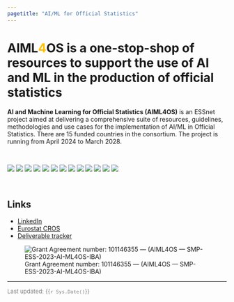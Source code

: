 ```yaml
---
pagetitle: "AI/ML for Official Statistics"
---
```


# **AIML<span style="color: #FFC000">4</span>OS** is a one-stop-shop of resources to support the use of AI and ML in the production of official statistics

**AI and Machine Learning for Official Statistics (AIML4OS)** is an ESSnet project aimed at delivering a comprehensive suite of resources, guidelines, methodologies and use cases for the implementation of AI/ML in Official Statistics. There are 15 funded countries in the consortium. The project is running from April 2024 to March 2028.

<br>

```{=html}

<div class="icon-grid">
  <a href="wp_landing_page.qmd"><img src="images/wp1.jpg"></a>
  <a href="wp_landing_page.qmd"><img src="images/wp2.jpg"></a>
  <a href="wp_landing_page.qmd"><img src="images/wp3.jpg"></a>
  <a href="wp_landing_page.qmd"><img src="images/wp4.jpg"></a>
  <a href="wp_landing_page.qmd"><img src="images/wp5.jpg"></a>
  <a href="wp_landing_page.qmd"><img src="images/wp6.jpg"></a>
  <a href="wp_landing_page.qmd"><img src="images/wp7.jpg"></a>
  <a href="wp_landing_page.qmd"><img src="images/wp8.jpg"></a>
  <a href="wp_landing_page.qmd"><img src="images/wp9.jpg"></a>
  <a href="wp_landing_page.qmd"><img src="images/wp10.jpg"></a>
  <a href="wp_landing_page.qmd"><img src="images/wp11.jpg"></a>
  <a href="wp_landing_page.qmd"><img src="images/wp12.jpg"></a>
  <a href="wp_landing_page.qmd"><img src="images/wp13.jpg"></a>
</div>

```

<br>

## Links

- [LinkedIn](https://www.linkedin.com/company/essnet-aiml4os/)
- [Eurostat CROS](https://cros.ec.europa.eu/dashboard/aiml4os)
- [Deliverable tracker](https://aiml4os.shinyapps.io/project_tracker)

![Grant Agreement number: 101146355 — (AIML4OS — SMP-ESS-2023-AI-ML4OS-IBA)](images/eurostat_funding.png){style="max-width: 100%; height: auto;"}


---

<p style ="color:grey; font-size: 13px;">Last updated: {{`r Sys.Date()`}}</p>
